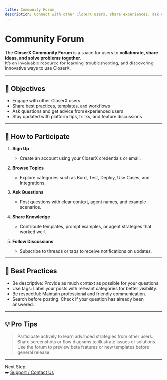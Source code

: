 ```yaml
---
title: Community Forum
description: Connect with other CloserX users, share experiences, ask questions, and collaborate on best practices.
---
```


# Community Forum

The **CloserX Community Forum** is a space for users to **collaborate, share ideas, and solve problems together**.  
It’s an invaluable resource for learning, troubleshooting, and discovering innovative ways to use CloserX.

---

## 🎯 Objectives

- Engage with other CloserX users  
- Share best practices, templates, and workflows  
- Ask questions and get advice from experienced users  
- Stay updated with platform tips, tricks, and feature discussions  

---

## 🧩 How to Participate

1. **Sign Up**  
   - Create an account using your CloserX credentials or email.  

2. **Browse Topics**  
   - Explore categories such as Build, Test, Deploy, Use Cases, and Integrations.  

3. **Ask Questions**  
   - Post questions with clear context, agent names, and example scenarios.  

4. **Share Knowledge**  
   - Contribute templates, prompt examples, or agent strategies that worked well.  

5. **Follow Discussions**  
   - Subscribe to threads or tags to receive notifications on updates.  

---

## 📌 Best Practices

- Be descriptive: Provide as much context as possible for your questions.  
- Use tags: Label your posts with relevant categories for better visibility.  
- Be respectful: Maintain professional and friendly communication.  
- Search before posting: Check if your question has already been answered.  

---

## 💡 Pro Tips

> Participate actively to learn advanced strategies from other users.  
> Share screenshots or flow diagrams to illustrate issues or solutions.  
> Use the forum to preview beta features or new templates before general release.  

---

Next Step:  
➡️ [Support / Contact Us](/support/contact-us)
